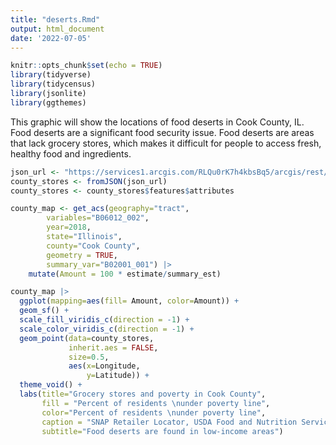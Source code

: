 ```yaml
---
title: "deserts.Rmd"
output: html_document
date: '2022-07-05'
---
```


```r
knitr::opts_chunk$set(echo = TRUE)
library(tidyverse)
library(tidycensus)
library(jsonlite)
library(ggthemes)
```

This graphic will show the locations of food deserts in Cook County, IL. Food deserts are a significant food security issue. Food deserts are areas that lack grocery stores, which makes it difficult for people to access fresh, healthy food and ingredients.

```r
json_url <- "https://services1.arcgis.com/RLQu0rK7h4kbsBq5/arcgis/rest/services/Store_Locations/FeatureServer/0/query?where=State%20%3D%20'IL'%20AND%20County%20%3D%20'COOK'&outFields=Store_Name,State,County,Longitude,Latitude&outSR=4326&f=json"
county_stores <- fromJSON(json_url)
county_stores <- county_stores$features$attributes

county_map <- get_acs(geography="tract",
        variables="B06012_002",
        year=2018,
        state="Illinois",
        county="Cook County",
        geometry = TRUE,
        summary_var="B02001_001") |> 
    mutate(Amount = 100 * estimate/summary_est)
```

```r
county_map |> 
  ggplot(mapping=aes(fill= Amount, color=Amount)) +
  geom_sf() +
  scale_fill_viridis_c(direction = -1) +
  scale_color_viridis_c(direction = -1) +
  geom_point(data=county_stores,
             inherit.aes = FALSE,
             size=0.5,
             aes(x=Longitude,
                 y=Latitude)) +
  theme_void() +
  labs(title="Grocery stores and poverty in Cook County",
       fill = "Percent of residents \nunder poverty line",
       color="Percent of residents \nunder poverty line",
       caption = "SNAP Retailer Locator, USDA Food and Nutrition Service",
       subtitle="Food deserts are found in low-income areas")
```

